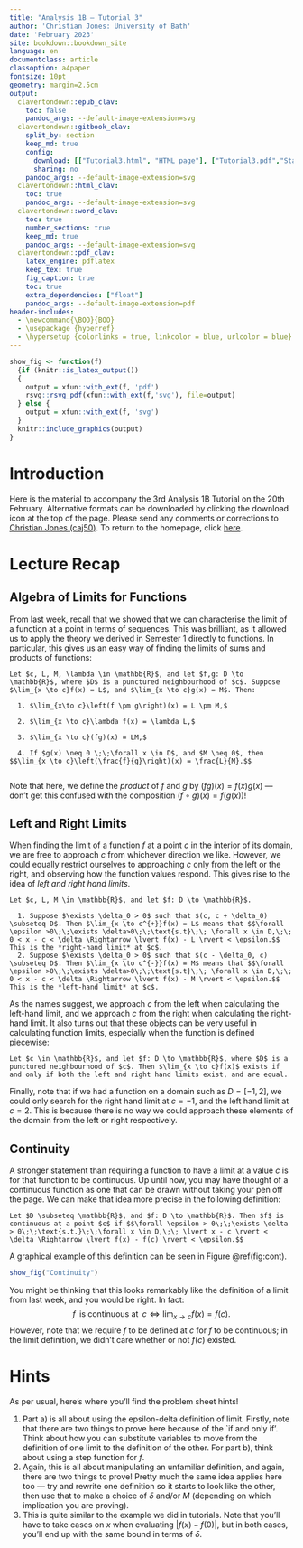 ```yaml
---
title: "Analysis 1B — Tutorial 3"
author: 'Christian Jones: University of Bath'
date: 'February 2023'
site: bookdown::bookdown_site
language: en
documentclass: article
classoption: a4paper
fontsize: 10pt
geometry: margin=2.5cm
output:
  clavertondown::epub_clav:
    toc: false
    pandoc_args: --default-image-extension=svg
  clavertondown::gitbook_clav:
    split_by: section
    keep_md: true
    config:
      download: [["Tutorial3.html", "HTML page"], ["Tutorial3.pdf","Standard print PDF"], ["Tutorial3Clear.pdf","Clear print PDF"], ["Tutorial3Large.pdf","Large print PDF"], ["Tutorial3.docx","Accessible Word document"], ["Tutorial3.epub","Accessible EPub book" ]]
      sharing: no
    pandoc_args: --default-image-extension=svg
  clavertondown::html_clav:
    toc: true
    pandoc_args: --default-image-extension=svg
  clavertondown::word_clav:
    toc: true
    number_sections: true
    keep_md: true
    pandoc_args: --default-image-extension=svg
  clavertondown::pdf_clav:
    latex_engine: pdflatex
    keep_tex: true
    fig_caption: true
    toc: true
    extra_dependencies: ["float"]
    pandoc_args: --default-image-extension=pdf
header-includes:
  - \newcommand{\BOO}{BOO}
  - \usepackage {hyperref}
  - \hypersetup {colorlinks = true, linkcolor = blue, urlcolor = blue}
---
```

<!-- This is needed since I am working with svg files from mathcha.io. It converts the graphics files to something that can be used in the pdf files. Code taken from https://stackoverflow.com/questions/50165404/how-to-make-a-pdf-using-bookdown-including-svg-images/56044642#56044642 -->
```r
show_fig <- function(f)
  {if (knitr::is_latex_output())
  {
    output = xfun::with_ext(f, 'pdf')
    rsvg::rsvg_pdf(xfun::with_ext(f,'svg'), file=output)
  } else {
    output = xfun::with_ext(f, 'svg')
  }
  knitr::include_graphics(output)
}
```
\newpage
\pagenumbering{arabic}

# Introduction {-}
Here is the material to accompany the 3rd Analysis 1B Tutorial on the 20th February. Alternative formats can be downloaded by clicking the download icon at the top of the page. Please send any comments or corrections to [Christian Jones (caj50)](mailto:caj50@bath.ac.uk). To return to the homepage, click [here](http://caj50.github.io/tutoring.html).

# Lecture Recap

## Algebra of Limits for Functions
From last week, recall that we showed that we can characterise the limit of a function at a point in terms of sequences. This was brilliant, as it allowed us to apply the theory we derived in Semester 1 directly to functions. In particular, this gives us an easy way of finding the limits of sums and products of functions:

```theorem
Let $c, L, M, \lambda \in \mathbb{R}$, and let $f,g: D \to \mathbb{R}$, where $D$ is a punctured neighbourhood of $c$. Suppose $\lim_{x \to c}f(x) = L$, and $\lim_{x \to c}g(x) = M$. Then:
  
  1. $\lim_{x\to c}\left(f \pm g\right)(x) = L \pm M,$
  
  2. $\lim_{x \to c}\lambda f(x) = \lambda L,$
  
  3. $\lim_{x \to c}(fg)(x) = LM,$
  
  4. If $g(x) \neq 0 \;\;\forall x \in D$, and $M \neq 0$, then $$\lim_{x \to c}\left(\frac{f}{g}\right)(x) = \frac{L}{M}.$$
  
```

Note that here, we define the *product* of $f$ and $g$ by $(fg)(x) = f(x)g(x)$ --- don't get this confused with the composition $(f \circ g)(x) = f(g(x))$!

## Left and Right Limits
When finding the limit of a function $f$ at a point $c$ in the interior of its domain, we are free to approach $c$ from whichever direction we like. However, we could equally restrict ourselves to approaching $c$ only from the left or the right, and observing how the function values respond. This gives rise to the idea of *left and right hand limits*.

```definition
Let $c, L, M \in \mathbb{R}$, and let $f: D \to \mathbb{R}$.
  
  1. Suppose $\exists \delta_0 > 0$ such that $(c, c + \delta_0) \subseteq D$. Then $\lim_{x \to c^{+}}f(x) = L$ means that $$\forall \epsilon >0\;\;\exists \delta>0\;\;\text{s.t}\;\; \forall x \in D,\;\; 0 < x - c < \delta \Rightarrow \lvert f(x) - L \rvert < \epsilon.$$ This is the *right-hand limit* at $c$.
  2. Suppose $\exists \delta_0 > 0$ such that $(c - \delta_0, c) \subseteq D$. Then $\lim_{x \to c^{-}}f(x) = M$ means that $$\forall \epsilon >0\;\;\exists \delta>0\;\;\text{s.t}\;\; \forall x \in D,\;\; 0 < x - c < \delta \Rightarrow \lvert f(x) - M \rvert < \epsilon.$$ This is the *left-hand limit* at $c$.

```

As the names suggest, we approach $c$ from the left when calculating the left-hand limit, and we approach $c$ from the right when calculating the right-hand limit. It also turns out that these objects can be very useful in calculating function limits, especially when the function is defined piecewise:

```proposition
Let $c \in \mathbb{R}$, and let $f: D \to \mathbb{R}$, where $D$ is a punctured neighbourhood of $c$. Then $\lim_{x \to c}f(x)$ exists if and only if both the left and right hand limits exist, and are equal.
```

Finally, note that if we had a function on a domain such as $D = [-1,2]$, we could only search for the right hand limit at $c = -1$, and the left hand limit at $c = 2$. This is because there is no way we could approach these elements of the domain from the left or right respectively.

## Continuity
A stronger statement than requiring a function to have a limit at a value $c$ is for that function to be continuous. Up until now, you may have thought of a continuous function as one that can be drawn without taking your pen off the page. We can make that idea more precise in the following definition:

```definition
Let $D \subseteq \mathbb{R}$, and $f: D \to \mathbb{R}$. Then $f$ is continuous at a point $c$ if $$\forall \epsilon > 0\;\;\exists \delta > 0\;\;\text{s.t.}\;\;\forall x \in D,\;\; \lvert x - c \rvert < \delta \Rightarrow \lvert f(x) - f(c) \rvert < \epsilon.$$
```

A graphical example of this definition can be seen in Figure \@ref(fig:cont).

```r
show_fig("Continuity")
```

You might be thinking that this looks remarkably like the definition of a limit from last week, and you would be right. In fact: $$f\;\;\text{is continuous at}\;\; c \Longleftrightarrow \lim_{x \to c}f(x) = f(c).$$ However, note that we require $f$ to be defined at $c$ for $f$ to be continuous; in the limit definition, we didn't care whether or not $f(c)$ existed.

# Hints
As per usual, here's where you'll find the problem sheet hints!

1) Part a) is all about using the epsilon-delta definition of limit. Firstly, note that there are two things to prove here because of the `if and only if'. Think about how you can substitute variables to move from the definition of one limit to the definition of the other.  For part b), think about using a step function for $f$.
2) Again, this is all about manipulating an unfamiliar definition, and again, there are two things to prove! Pretty much the same idea applies here too — try and rewrite one definition so it starts to look like the other, then use that to make a choice of $\delta$ and/or $M$ (depending on which implication you are proving).
3) This is quite similar to the example we did in tutorials. Note that you'll have to take cases on $x$ when evaluating $\lvert f(x) - f(0)\rvert$, but in both cases, you'll end up with the same bound in terms of $\delta$.
 
